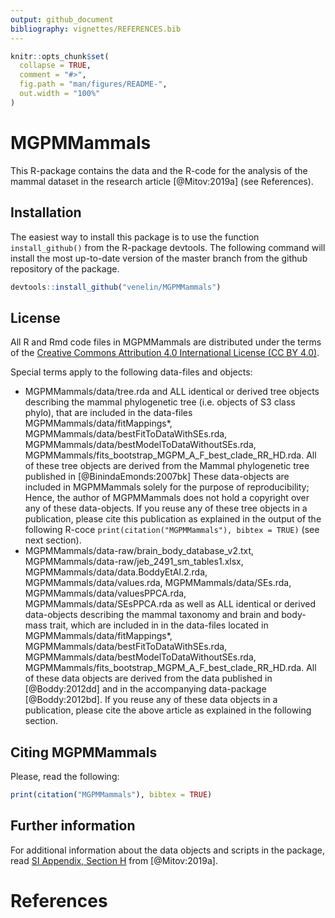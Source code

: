 ```yaml
---
output: github_document
bibliography: vignettes/REFERENCES.bib
---
```


<!-- README.md is generated from README.Rmd. Please edit that file -->

```r
knitr::opts_chunk$set(
  collapse = TRUE,
  comment = "#>",
  fig.path = "man/figures/README-",
  out.width = "100%"
)
```
# MGPMMammals

This R-package contains the data and the R-code for the analysis of the mammal dataset in the research article [@Mitov:2019a] (see References).

## Installation

The easiest way to install this package is to use the function `install_github()` from the R-package devtools. The following command will install the most up-to-date version of the master branch from the github repository of the package. 

```r
devtools::install_github("venelin/MGPMMammals")
```

## License 

All R and Rmd code files in MGPMMammals are distributed under the terms of the 
[Creative Commons Attribution 4.0 International License (CC BY 4.0)](https://creativecommons.org/licenses/by/4.0/legalcode). 

Special terms apply to the following data-files and objects:

- MGPMMammals/data/tree.rda and ALL identical or derived tree objects
describing the mammal phylogenetic tree (i.e. objects of S3 class phylo),
that are included in the data-files MGPMMammals/data/fitMappings*,
MGPMMammals/data/bestFitToDataWithSEs.rda,
MGPMMammals/data/bestModelToDataWithoutSEs.rda,
MGPMMammals/fits_bootstrap_MGPM_A_F_best_clade_RR_HD.rda. All of these tree
objects are derived from the Mammal phylogenetic tree published in [@BinindaEmonds:2007bk]
These data-objects are included in MGPMMammals solely for the purpose of reproducibility; 
Hence, the author of MGPMMammals does not hold a copyright over any of these data-objects.
If you reuse any of these tree objects in a publication, please cite this publication as explained in the output of the following R-coce `print(citation("MGPMMammals"), bibtex = TRUE)` (see next section).
- MGPMMammals/data-raw/brain_body_database_v2.txt, 
MGPMMammals/data-raw/jeb_2491_sm_tables1.xlsx, 
MGPMMammals/data/data.BoddyEtAl.2.rda, MGPMMammals/data/values.rda,
MGPMMammals/data/SEs.rda, MGPMMammals/data/valuesPPCA.rda,
MGPMMammals/data/SEsPPCA.rda as well as ALL identical or derived data-objects
describing the mammal taxonomy and brain and body-mass trait, which are
included in in the data-files located in MGPMMammals/data/fitMappings*,
MGPMMammals/data/bestFitToDataWithSEs.rda,
MGPMMammals/data/bestModelToDataWithoutSEs.rda,
MGPMMammals/fits_bootstrap_MGPM_A_F_best_clade_RR_HD.rda.
All of these data objects are derived from the data published in [@Boddy:2012dd] and in the
accompanying data-package [@Boddy:2012bd]. If you reuse any of these data objects in a publication, please cite the above article as explained in the following section.

## Citing MGPMMammals
Please, read the following:
```r
print(citation("MGPMMammals"), bibtex = TRUE)
```

## Further information
For additional information about the data objects and scripts in the package, read [SI Appendix, Section H](https://www.pnas.org/lookup/suppl/doi:10.1073/pnas.1813823116/-/DCSupplemental) from [@Mitov:2019a].

# References
